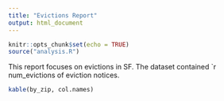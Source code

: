 ```yaml
---
title: "Evictions Report"
output: html_document
---
```


```r
knitr::opts_chunk$set(echo = TRUE)
source("analysis.R")
```

This report focuses on evictions in SF. The dataset contained `r num_evictions of 
eviction notices.

```r
kable(by_zip, col.names)
```